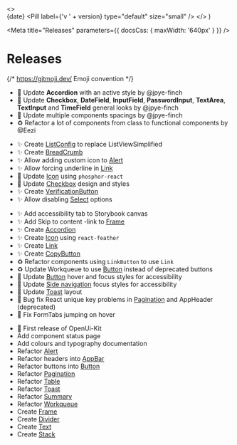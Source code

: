 
  <>
    <br />
    <Stack gap={16}>
      <Text variant="bold16" element="span">
        {date}
      </Text>
      <Pill label={'v ' + version} type="default" size="small" />
    </Stack>
  </>
)

<Meta
  title="Releases"
  parameters={{
    docsCss: {
      maxWidth: '640px'
    }
  }}
/>

# Releases

{/* https://gitmoji.dev/ Emoji convention */}

<ReleasePill date="July 2024" version="1.5.0" />

- 💄 Update **Accordion** with an active style by @jpye-finch
- 💄 Update **Checkbox**, **DateField**, **InputField**, **PasswordInput**, **TextArea**, **TextInput** and **TimeField** general looks by @jpye-finch
- 💄 Update multiple components spacings by @jpye-finch
- ♻️ Refactor a lot of components from class to functional components by @Eezi

<ReleasePill date="September 2023" version="1.3.0" />

- ✨ Create [ListConfig](?path=/docs/data-list-config--docs) to replace ListViewSimplified
- ✨ Create [BreadCrumb](?path=/docs/input-breadcrumb--default)
- ✨ Allow adding custom icon to [Alert](?path=/docs/data-alert--success)
- ✨ Allow forcing underline in [Link](?path=/docs/controls-link--default)
- 💄 Update [Icon](?path=/docs/data-icon--default) using `phosphor-react`
- 💄 Update [Checkbox](?path=/docs/input-checkbox--default) design and styles
- ✨ Create [VerificationButton](?path=/docs/controls-verification-button--default)
- ✨ Allow disabling [Select](?path=/docs/input-select--default) options

<ReleasePill date="December 2022" version="1.2.0" />

- ✨ Add accessibility tab to Storybook canvas
- ✨ Add Skip to content -link to [Frame](?path=/docs/layout-frame--page-template-content-large)
- ✨ Create [Accordion](?path=/docs/data-accordion--accordion-view)
- ✨ Create [Icon](?path=/docs/data-icon--default) using `react-feather`
- ✨ Create [Link](?path=/docs/controls-link--default)
- ✨ Create [CopyButton](?path=/docs/controls-copy-button--default)
- ♻️ Refactor components using `LinkButton` to use `Link`
- ♻️ Update Workqueue to use [Button](?path=/docs/controls-button--button) instead of deprecated buttons
- 💄 Update [Button](?path=/docs/controls-button--button) hover and focus styles for accessibility
- 💄 Update [Side navigation](?path=/docs/layout-side-navigation-side-navigation--left-navigation-view) focus styles for accessibility
- 💄 Update [Toast](?path=/docs/data-toast--success) layout
- 🐛 Bug fix React unique key problems in [Pagination](?path=/docs/controls-pagination--pagination-view) and AppHeader (deprecated)
- 🐛 Fix FormTabs jumping on hover

<ReleasePill date="September 2022" version="1.1.0" />

- 🎉 First release of OpenUi-Kit
- Add component status page
- Add colours and typography documentation
- Refactor [Alert](?path=/docs/data-alert--success)
- Refactor headers into [AppBar](?path=/docs/layout-appbar--default)
- Refactor buttons into [Button](?path=/docs/controls-button--button)
- Refactor [Pagination](?path=/docs/controls-pagination--pagination-view)
- Refactor [Table](?path=/docs/data-table--one-column-one-row)
- Refactor [Toast](?path=/docs/data-toast--success)
- Refactor [Summary](?path=/docs/data-summary--row)
- Refactor [Workqueue](?path=/docs/data-workqueue--default)
- Create [Frame](?path=/docs/layout-frame--page-template-content-large)
- Create [Divider](?path=/docs/layout-divider--template)
- Create [Text](?path=/docs/typography-text--default)
- Create [Stack](?path=/docs/layout-stack--default)
